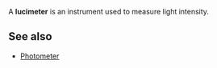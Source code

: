 {{Orphan|date=November 2007}}
{{Copy to Wiktionary}}

A '''lucimeter''' is an instrument used to measure light intensity.

== See also ==
*[[Photometer]]


{{stub}}